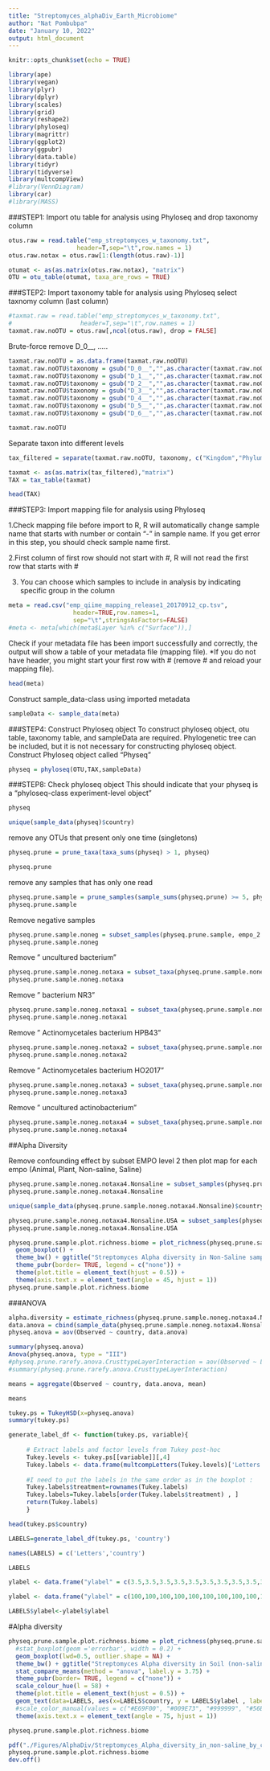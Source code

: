 ```yaml
---
title: "Streptomyces_alphaDiv_Earth_Microbiome"
author: "Nat Pombubpa"
date: "January 10, 2022"
output: html_document
---
```


```r
knitr::opts_chunk$set(echo = TRUE)
```

```r
library(ape)
library(vegan)
library(plyr)
library(dplyr)
library(scales)
library(grid)
library(reshape2)
library(phyloseq)
library(magrittr)
library(ggplot2)
library(ggpubr)
library(data.table)
library(tidyr)
library(tidyverse)
library(multcompView)
#library(VennDiagram)
library(car)
#library(MASS)
```

###STEP1: Import otu table for analysis using Phyloseq and drop taxonomy column
```r
otus.raw = read.table("emp_streptomyces_w_taxonomy.txt",
                   header=T,sep="\t",row.names = 1)
otus.raw.notax = otus.raw[1:(length(otus.raw)-1)]
```

```r
otumat <- as(as.matrix(otus.raw.notax), "matrix")
OTU = otu_table(otumat, taxa_are_rows = TRUE)
```

###STEP2: Import taxonomy table for analysis using Phyloseq
select taxnomy column (last column)
```r
#taxmat.raw = read.table("emp_streptomyces_w_taxonomy.txt",
#                   header=T,sep="\t",row.names = 1)
taxmat.raw.noOTU = otus.raw[,ncol(otus.raw), drop = FALSE]
```

Brute-force remove D_0__, .....
```r
taxmat.raw.noOTU = as.data.frame(taxmat.raw.noOTU)
taxmat.raw.noOTU$taxonomy = gsub("D_0__","",as.character(taxmat.raw.noOTU$taxonomy))
taxmat.raw.noOTU$taxonomy = gsub("D_1__","",as.character(taxmat.raw.noOTU$taxonomy))
taxmat.raw.noOTU$taxonomy = gsub("D_2__","",as.character(taxmat.raw.noOTU$taxonomy))
taxmat.raw.noOTU$taxonomy = gsub("D_3__","",as.character(taxmat.raw.noOTU$taxonomy))
taxmat.raw.noOTU$taxonomy = gsub("D_4__","",as.character(taxmat.raw.noOTU$taxonomy))
taxmat.raw.noOTU$taxonomy = gsub("D_5__","",as.character(taxmat.raw.noOTU$taxonomy))
taxmat.raw.noOTU$taxonomy = gsub("D_6__","",as.character(taxmat.raw.noOTU$taxonomy))
```

```r
taxmat.raw.noOTU
```


Separate taxon into different levels
```r
tax_filtered = separate(taxmat.raw.noOTU, taxonomy, c("Kingdom","Phylum","Class","Order", "Family", "Genus","Species"), sep= ";", remove=TRUE)
```

```r
taxmat <- as(as.matrix(tax_filtered),"matrix")
TAX = tax_table(taxmat)
```

```r
head(TAX)
```


###STEP3: Import mapping file for analysis using Phyloseq

1.Check mapping file before import to R, R will automatically change sample name that starts with number or contain “-” in sample name. If you get error in this step, you should check sample name first. 

2.First column of first row should not start with #, R will not read the first row that starts with #

3. You can choose which samples to include in analysis by indicating specific group in the column

```r
meta = read.csv("emp_qiime_mapping_release1_20170912_cp.tsv",
                  header=TRUE,row.names=1,
                  sep="\t",stringsAsFactors=FALSE)
#meta <- meta[which(meta$Layer %in% c("Surface")),]
```

Check if your metadata file has been import successfully and correctly, the output will show a table of your metadata file (mapping file). *If you do not have header, you might start your first row with # (remove # and reload your mapping file).

```r
head(meta)
```

Construct sample_data-class using imported metadata
```r
sampleData <- sample_data(meta)
```

###STEP4: Construct Phyloseq object
To construct phyloseq object, otu table, taxonomy table, and sampleData are required. Phylogenetic tree can be included, but it is not necessary for constructing phyloseq object.
Construct Phyloseq object called "Physeq"

```r
physeq = phyloseq(OTU,TAX,sampleData)
```

###STEP8: Check phyloseq object
This should indicate that your physeq is a "phyloseq-class experiment-level object"

```r
physeq
```

```r
unique(sample_data(physeq)$country)
```


remove any OTUs that present only one time (singletons)

```r
physeq.prune = prune_taxa(taxa_sums(physeq) > 1, physeq)
```

```r
physeq.prune
```

remove any samples that has only one read
```r
physeq.prune.sample = prune_samples(sample_sums(physeq.prune) >= 5, physeq.prune)
physeq.prune.sample
```

Remove negative samples
```r
physeq.prune.sample.noneg = subset_samples(physeq.prune.sample, empo_2!="Negative")
physeq.prune.sample.noneg
```

Remove " uncultured bacterium"
```r
physeq.prune.sample.noneg.notaxa = subset_taxa(physeq.prune.sample.noneg, Species != " uncultured bacterium")
physeq.prune.sample.noneg.notaxa
```

Remove " bacterium NR3"
```r
physeq.prune.sample.noneg.notaxa1 = subset_taxa(physeq.prune.sample.noneg.notaxa, Species != " bacterium NR3")
physeq.prune.sample.noneg.notaxa1
```

Remove " Actinomycetales bacterium HPB43"
```r
physeq.prune.sample.noneg.notaxa2 = subset_taxa(physeq.prune.sample.noneg.notaxa1, Species != " Actinomycetales bacterium HPB43")
physeq.prune.sample.noneg.notaxa2
```

Remove " Actinomycetales bacterium HO2017"
```r
physeq.prune.sample.noneg.notaxa3 = subset_taxa(physeq.prune.sample.noneg.notaxa2, Species != " Actinomycetales bacterium HO2017")
physeq.prune.sample.noneg.notaxa3
```

Remove " uncultured actinobacterium"
```r
physeq.prune.sample.noneg.notaxa4 = subset_taxa(physeq.prune.sample.noneg.notaxa3, Species != " uncultured actinobacterium")
physeq.prune.sample.noneg.notaxa4
```

##Alpha Diversity

Remove confounding effect by subset EMPO level 2 then plot map for each empo (Animal, Plant, Non-saline, Saline)

```r
physeq.prune.sample.noneg.notaxa4.Nonsaline = subset_samples(physeq.prune.sample.noneg.notaxa4, empo_3=="Soil (non-saline)")
physeq.prune.sample.noneg.notaxa4.Nonsaline
```

```r
unique(sample_data(physeq.prune.sample.noneg.notaxa4.Nonsaline)$country)
```


```r
physeq.prune.sample.noneg.notaxa4.Nonsaline.USA = subset_samples(physeq.prune.sample.noneg.notaxa4.Nonsaline, country=="GAZ:United States of America")
physeq.prune.sample.noneg.notaxa4.Nonsaline.USA
```



```r
physeq.prune.sample.plot.richness.biome = plot_richness(physeq.prune.sample.noneg.notaxa4.Nonsaline, x = "country", color = "country", measures = c("Observed")) + 
  geom_boxplot() + 
  theme_bw() + ggtitle("Streptomyces Alpha diversity in Non-Saline samples by country") + 
  theme_pubr(border= TRUE, legend = c("none")) +
  theme(plot.title = element_text(hjust = 0.5)) +
  theme(axis.text.x = element_text(angle = 45, hjust = 1)) 
physeq.prune.sample.plot.richness.biome
```

###ANOVA
```r
alpha.diversity = estimate_richness(physeq.prune.sample.noneg.notaxa4.Nonsaline, measures = c("Observed"))
data.anova = cbind(sample_data(physeq.prune.sample.noneg.notaxa4.Nonsaline), alpha.diversity)
physeq.anova = aov(Observed ~ country, data.anova)

summary(physeq.anova)
Anova(physeq.anova, type = "III")
#physeq.prune.rarefy.anova.CrusttypeLayerInteraction = aov(Observed ~ Layer/Crust_type_no_depth, data.anova)
#summary(physeq.prune.rarefy.anova.CrusttypeLayerInteraction)
```

```r
means = aggregate(Observed ~ country, data.anova, mean)
```

```r
means
```


```r
tukey.ps = TukeyHSD(x=physeq.anova)
summary(tukey.ps)
```


```r
generate_label_df <- function(tukey.ps, variable){
 
     # Extract labels and factor levels from Tukey post-hoc 
     Tukey.levels <- tukey.ps[[variable]][,4]
     Tukey.labels <- data.frame(multcompLetters(Tukey.levels)['Letters'])
     
     #I need to put the labels in the same order as in the boxplot :
     Tukey.labels$treatment=rownames(Tukey.labels)
     Tukey.labels=Tukey.labels[order(Tukey.labels$treatment) , ]
     return(Tukey.labels)
     }
```

```r
head(tukey.ps$country)
```
```r
LABELS=generate_label_df(tukey.ps, 'country')
```

```r
names(LABELS) = c('Letters','country')
```

```r
LABELS
```

```r
ylabel <- data.frame("ylabel" = c(3.5,3.5,3.5,3.5,3.5,3.5,3.5,3.5,3.5,3.5,3.5,3.5,3.5,3.5,3.5,3.5,3.5,3.5,3.5,3.5,3.5)) 
```

```r
ylabel <- data.frame("ylabel" = c(100,100,100,100,100,100,100,100,100,100,100,100,100,100,100,100,100,100,100,100,100)) 
```

```r
LABELS$ylabel<-ylabel$ylabel
```

#Alpha diversity 

```r
physeq.prune.sample.plot.richness.biome = plot_richness(physeq.prune.sample.noneg.notaxa4.Nonsaline, x = "country", color = "country", measures = c("Observed")) + 
  #stat_boxplot(geom ='errorbar', width = 0.2) +
  geom_boxplot(lwd=0.5, outlier.shape = NA) + 
  theme_bw() + ggtitle("Streptomyces Alpha diversity in Soil (non-saline) samples by country") + 
  stat_compare_means(method = "anova", label.y = 3.75) + 
  theme_pubr(border= TRUE, legend = c("none")) +
  scale_colour_hue(l = 58) +
  theme(plot.title = element_text(hjust = 0.5)) +
  geom_text(data=LABELS, aes(x=LABELS$country, y = LABELS$ylabel , label = LABELS$Letters)) +
  #scale_color_manual(values = c("#E69F00", "#009E73", "#999999", "#56B4E9"))+
  theme(axis.text.x = element_text(angle = 75, hjust = 1)) 

physeq.prune.sample.plot.richness.biome
```


```r
pdf("./Figures/AlphaDiv/Streptomyces_Alpha_diversity_in_non-saline_by_country_2_12x8.pdf", width = 12, height = 8)
physeq.prune.sample.plot.richness.biome
dev.off()
```


